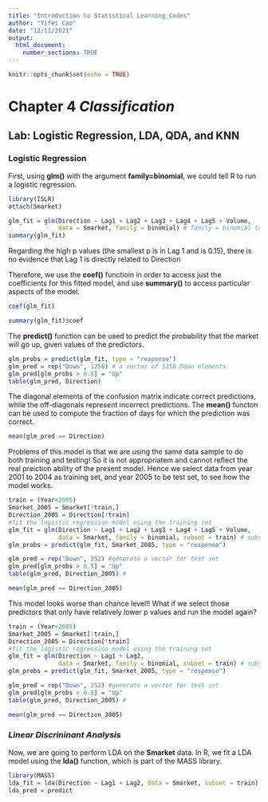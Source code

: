 ```yaml
---
title: "Introduction to Statistical Learning_Codes"
author: "Yifei Cao"
date: "12/11/2021"
output: 
  html_document:
    number_sections: TRUE
---
```


```r
knitr::opts_chunk$set(echo = TRUE)
```

# Chapter 4 _Classification_

## Lab: Logistic Regression, LDA, QDA, and KNN

### Logistic Regression

First, using **glm()** with the argument **family=binomial**, we could tell R to run a logistic regression.
```r
library(ISLR)
attach(Smarket)

glm_fit = glm(Direction ~ Lag1 + Lag2 + Lag3 + Lag4 + Lag5 + Volume,
              data = Smarket, family = binomial) # family = binomial tells glm to run a logistic regression
summary(glm_fit)

```

Regarding the high p values (the smallest p is in Lag 1 and is 0.15), there is no evidence that Lag 1 is directly related to Direction

Therefore, we use the **coef()** functioin in order to access just the coefficients for this fitted model, and use **summary()** to access particular aspects of the model.

```r
coef(glm_fit)
```
```r
summary(glm_fit)$coef
```

The **predict()** function can be used to predict the probability that the market will go up, given values of the predictors. 
```r
glm_probs = predict(glm_fit, type = "response")
glm_pred = rep("Down", 1250) # a vector of 1250 Down elements
glm_pred[glm_probs > 0.5] = "Up"
table(glm_pred, Direction)
```

The diagonal elements of the confusion matrix indicate correct predictions, while the off-diagonals represent incorrect predictions. The **mean()** functon can be used to compute the fraction of days for which the prediction was correct.

```r
mean(glm_pred == Direction)
```

Problems of this model is that we are using the same data sample to do both training and testing! So it is not appropriatem and cannot reflect the real preiction ability of the present model. Hence we select data from year 2001 to 2004 as training set, and year 2005 to be test set, to see how the model works.

```r
train = (Year<2005)
Smarket_2005 = Smarket[!train,]
Direction_2005 = Direction[!train]
#fit the logistic regression model using the training set
glm_fit = glm(Direction ~ Lag1 + Lag2 + Lag3 + Lag4 + Lag5 + Volume,
              data = Smarket, family = binomial, subset = train) # subset to subtract training set
glm_probs = predict(glm_fit, Smarket_2005, type = "response")

glm_pred = rep("Down", 252) #generate a vector for test set
glm_pred[glm_probs > 0.5] = "Up"
table(glm_pred, Direction_2005) #
```
```r
mean(glm_pred == Direction_2005)
```

This model looks worse than chance level!! What if we select those predictors that only have relatively lower p values and run the model again?

```r
train = (Year<2005)
Smarket_2005 = Smarket[!train,]
Direction_2005 = Direction[!train]
#fit the logistic regression model using the training set
glm_fit = glm(Direction ~ Lag1 + Lag2,
              data = Smarket, family = binomial, subset = train) # subset to subtract training set
glm_probs = predict(glm_fit, Smarket_2005, type = "response")

glm_pred = rep("Down", 252) #generate a vector for test set
glm_pred[glm_probs > 0.5] = "Up"
table(glm_pred, Direction_2005) #
```
```r
mean(glm_pred == Direction_2005)
```

### _Linear Discrininant Analysis_

Now, we are going to perform LDA on the **Smarket** data. In R, we fit a LDA model using the **lda()** function, which is part of the MASS library.

```r
library(MASS)
lda_fit = lda(Direction ~ Lag1 + Lag2, data = Smarket, subset = train)
lda_pred = predict
```

